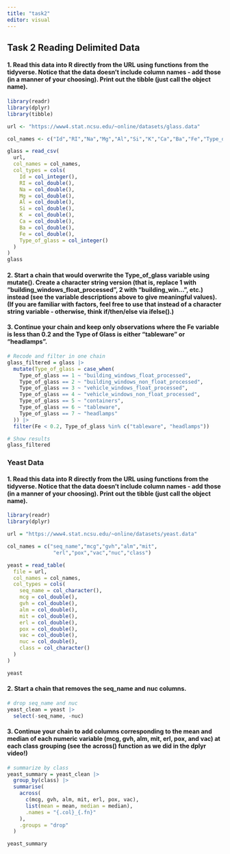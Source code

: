 ```yaml
---
title: "task2"
editor: visual
---
```


## Task 2 Reading Delimited Data

#### 1. Read this data into R directly from the URL using functions from the tidyverse. Notice that the data doesn't include column names - add those (in a manner of your choosing). Print out the tibble (just call the object name).

```r
library(readr)
library(dplyr)
library(tibble)

url <- "https://www4.stat.ncsu.edu/~online/datasets/glass.data"

col_names <- c("Id","RI","Na","Mg","Al","Si","K","Ca","Ba","Fe","Type_of_glass")

glass = read_csv(
  url,
  col_names = col_names,
  col_types = cols(
    Id = col_integer(),
    RI = col_double(),
    Na = col_double(),
    Mg = col_double(),
    Al = col_double(),
    Si = col_double(),
    K  = col_double(),
    Ca = col_double(),
    Ba = col_double(),
    Fe = col_double(),
    Type_of_glass = col_integer()
  )
)
glass
```

#### 2. Start a chain that would overwrite the Type_of_glass variable using mutate(). Create a character string version (that is, replace 1 with "building_windows_float_processed", 2 with "building_win\...", etc.) instead (see the variable descriptions above to give meaningful values). (If you are familiar with factors, feel free to use that instead of a character string variable - otherwise, think if/then/else via ifelse().)

#### 3. Continue your chain and keep only observations where the Fe variable is less than 0.2 and the Type of Glass is either "tableware" or "headlamps".

```r
# Recode and filter in one chain
glass_filtered = glass |>
  mutate(Type_of_glass = case_when(
    Type_of_glass == 1 ~ "building_windows_float_processed",
    Type_of_glass == 2 ~ "building_windows_non_float_processed",
    Type_of_glass == 3 ~ "vehicle_windows_float_processed",
    Type_of_glass == 4 ~ "vehicle_windows_non_float_processed",
    Type_of_glass == 5 ~ "containers",
    Type_of_glass == 6 ~ "tableware",
    Type_of_glass == 7 ~ "headlamps"
  )) |>
  filter(Fe < 0.2, Type_of_glass %in% c("tableware", "headlamps"))

# Show results
glass_filtered

```

### Yeast Data

#### 1. Read this data into R directly from the URL using functions from the tidyverse. Notice that the data doesn't include column names - add those (in a manner of your choosing). Print out the tibble (just call the object name).

```r
library(readr)
library(dplyr)

url = "https://www4.stat.ncsu.edu/~online/datasets/yeast.data"

col_names = c("seq_name","mcg","gvh","alm","mit",
               "erl","pox","vac","nuc","class")

yeast = read_table(
  file = url,
  col_names = col_names,
  col_types = cols(
    seq_name = col_character(),
    mcg = col_double(),
    gvh = col_double(),
    alm = col_double(),
    mit = col_double(),
    erl = col_double(),  
    pox = col_double(),  
    vac = col_double(),
    nuc = col_double(),
    class = col_character()
  )
)

yeast
```

#### 2. Start a chain that removes the seq_name and nuc columns.

```r
# drop seq_name and nuc
yeast_clean = yeast |>
  select(-seq_name, -nuc)

```

#### 3. Continue your chain to add columns corresponding to the mean and median of each numeric variable (mcg, gvh, alm, mit, erl, pox, and vac) at each class grouping (see the across() function as we did in the dplyr video!)

```r
# summarize by class 
yeast_summary = yeast_clean |>
  group_by(class) |>
  summarise(
    across(
      c(mcg, gvh, alm, mit, erl, pox, vac),
      list(mean = mean, median = median),
      .names = "{.col}_{.fn}"
    ),
    .groups = "drop"
  )

yeast_summary
```

#### 

